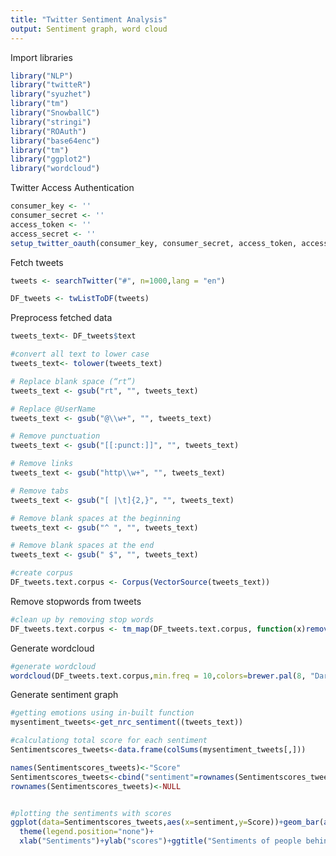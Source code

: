 ```yaml
---
title: "Twitter Sentiment Analysis"
output: Sentiment graph, word cloud
---
```


Import libraries

```r
library("NLP")
library("twitteR")
library("syuzhet")
library("tm")
library("SnowballC")
library("stringi")
library("ROAuth")
library("base64enc")
library("tm")
library("ggplot2")
library("wordcloud")
```

Twitter Access Authentication

```r
consumer_key <- ''
consumer_secret <- ''
access_token <- ''
access_secret <- ''
setup_twitter_oauth(consumer_key, consumer_secret, access_token, access_secret)
```

Fetch tweets

```r
tweets <- searchTwitter("#", n=1000,lang = "en")

DF_tweets <- twListToDF(tweets)
```

Preprocess fetched data

```r
tweets_text<- DF_tweets$text

#convert all text to lower case
tweets_text<- tolower(tweets_text)

# Replace blank space (“rt”)
tweets_text <- gsub("rt", "", tweets_text)

# Replace @UserName
tweets_text <- gsub("@\\w+", "", tweets_text)

# Remove punctuation
tweets_text <- gsub("[[:punct:]]", "", tweets_text)

# Remove links
tweets_text <- gsub("http\\w+", "", tweets_text)

# Remove tabs
tweets_text <- gsub("[ |\t]{2,}", "", tweets_text)

# Remove blank spaces at the beginning
tweets_text <- gsub("^ ", "", tweets_text)

# Remove blank spaces at the end
tweets_text <- gsub(" $", "", tweets_text)

#create corpus
DF_tweets.text.corpus <- Corpus(VectorSource(tweets_text))
```

Remove stopwords from tweets

```r
#clean up by removing stop words
DF_tweets.text.corpus <- tm_map(DF_tweets.text.corpus, function(x)removeWords(x,stopwords()))
```

Generate wordcloud

```r
#generate wordcloud
wordcloud(DF_tweets.text.corpus,min.freq = 10,colors=brewer.pal(8, "Dark2"),random.color = TRUE,max.words = 500)
```

Generate sentiment graph

```r
#getting emotions using in-built function
mysentiment_tweets<-get_nrc_sentiment((tweets_text))

#calculationg total score for each sentiment
Sentimentscores_tweets<-data.frame(colSums(mysentiment_tweets[,]))

names(Sentimentscores_tweets)<-"Score"
Sentimentscores_tweets<-cbind("sentiment"=rownames(Sentimentscores_tweets),Sentimentscores_tweets)
rownames(Sentimentscores_tweets)<-NULL


#plotting the sentiments with scores
ggplot(data=Sentimentscores_tweets,aes(x=sentiment,y=Score))+geom_bar(aes(fill=sentiment),stat = "identity")+
  theme(legend.position="none")+
  xlab("Sentiments")+ylab("scores")+ggtitle("Sentiments of people behind the choosen topic")
```
